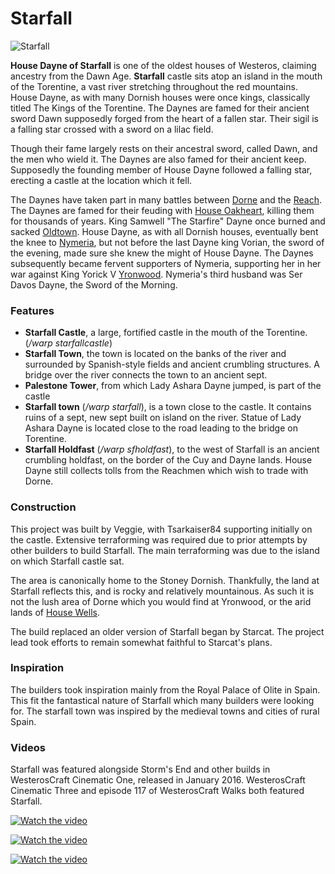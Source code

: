 

# Starfall

<Image
  src="https://cdn.sanity.io/images/1as7cn02/production/99f2072fd6339d911e46dfc1ef11db6d046f556f-1858x1057.png?w=976&h=350&fit=crop&crop=center&auto=format"
  alt="Starfall"
  width={976}
  height={350}
/>

<ProjectDetails
  floatRight
  region="Dorne"
  house="House Dayne"
  type="Castle"
  status="Completed"
  warp="/warp starfall"
  projectLead="Veggie, Tsarkaiser84"
  dateStarted="September 20, 2015"
  dateCompleted="September 20, 2015"
/>

**House Dayne of Starfall** is one of the oldest houses of Westeros, claiming ancestry from the Dawn Age. **Starfall** castle sits atop an island in the mouth of the Torentine, a vast river stretching throughout the red mountains. House Dayne, as with many Dornish houses were once kings, classically titled The Kings of the Torentine. The Daynes are famed for their ancient sword Dawn supposedly forged from the heart of a fallen star. Their sigil is a falling star crossed with a sword on a lilac field.

Though their fame largely rests on their ancestral sword, called Dawn, and the men who wield it. The Daynes are also famed for their ancient keep. Supposedly the founding member of House Dayne followed a falling star, erecting a castle at the location which it fell.

The Daynes have taken part in many battles between [Dorne](https://westeroscraft.com/wiki/dorne) and the [Reach](https://westeroscraft.com/wiki/reach). The Daynes are famed for their feuding with [House Oakheart](https://westeroscraft.com/wiki/reach/old-oak), killing them for thousands of years. King Samwell "The Starfire" Dayne once burned and sacked [Oldtown](https://westeroscraft.com/wiki/reach/oldtown). House Dayne, as with all Dornish houses, eventually bent the knee to [Nymeria](https://westeroscraft.com/wiki/dorne/sunspear), but not before the last Dayne king Vorian, the sword of the evening, made sure she knew the might of House Dayne. The Daynes subsequently became fervent supporters of Nymeria, supporting her in her war against King Yorick V [Yronwood](https://westeroscraft.com/wiki/dorne/yronwood). Nymeria's third husband was Ser Davos Dayne, the Sword of the Morning.

### Features

- **Starfall Castle**, a large, fortified castle in the mouth of the Torentine. (_/warp starfallcastle_)
- **Starfall Town**, the town is located on the banks of the river and surrounded by Spanish-style fields and ancient crumbling structures. A bridge over the river connects the town to an ancient sept.
- **Palestone Tower**, from which Lady Ashara Dayne jumped, is part of the castle
- **Starfall town** (_/warp starfall_), is a town close to the castle. It contains ruins of a sept, new sept built on island on the river. Statue of Lady Ashara Dayne is located close to the road leading to the bridge on Torentine.
- **Starfall Holdfast** (_/warp sfholdfast_), to the west of Starfall is an ancient crumbling holdfast, on the border of the Cuy and Dayne lands. House Dayne still collects tolls from the Reachmen which wish to trade with Dorne.

### Construction

This project was built by Veggie, with Tsarkaiser84 supporting initially on the castle. Extensive terraforming was required due to prior attempts by other builders to build Starfall. The main terraforming was due to the island on which Starfall castle sat.

The area is canonically home to the Stoney Dornish. Thankfully, the land at Starfall reflects this, and is rocky and relatively mountainous. As such it is not the lush area of Dorne which you would find at Yronwood, or the arid lands of [House Wells](https://westeroscraft.com/wiki/dorne/wells).

The build replaced an older version of Starfall began by Starcat. The project lead took efforts to remain somewhat faithful to Starcat's plans.

### Inspiration

The builders took inspiration mainly from the Royal Palace of Olite in Spain. This fit the fantastical nature of Starfall which many builders were looking for. The starfall town was inspired by the medieval towns and cities of rural Spain.

### Videos

Starfall was featured alongside Storm's End and other builds in WesterosCraft Cinematic One, released in January 2016. WesterosCraft Cinematic Three and episode 117 of WesterosCraft Walks both featured Starfall.

[![Watch the video](https://img.youtube.com/vi/9bOeCaK4yx4/0.jpg)](https://www.youtube.com/embed/9bOeCaK4yx4)

[![Watch the video](https://img.youtube.com/vi/FI6c2DtilM8/0.jpg)](https://www.youtube.com/embed/FI6c2DtilM8)

[![Watch the video](https://img.youtube.com/vi/tPYSX1N8o-A/0.jpg)](https://www.youtube.com/embed/tPYSX1N8o-A)
